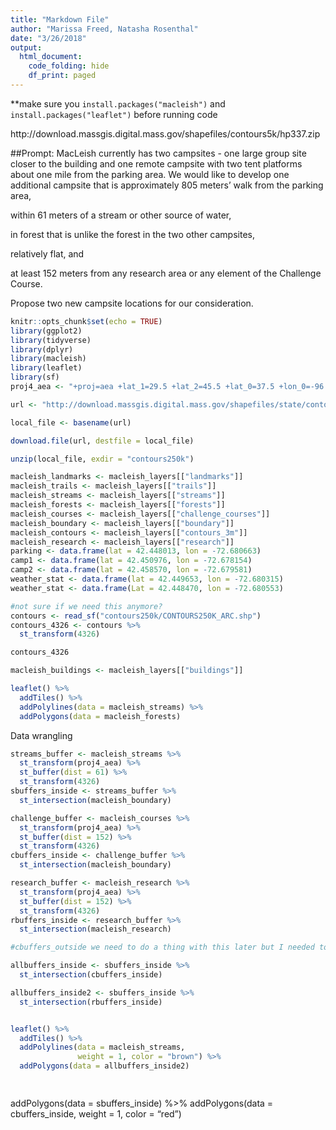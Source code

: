 ```yaml
---
title: "Markdown File"
author: "Marissa Freed, Natasha Rosenthal"
date: "3/26/2018"
output: 
  html_document:
    code_folding: hide
    df_print: paged
---
```

**make sure you `install.packages("macleish")` and `install.packages("leaflet")` before running code

http://download.massgis.digital.mass.gov/shapefiles/contours5k/hp337.zip

##Prompt: 
MacLeish currently has two campsites - one large group site closer to the building and one remote campsite with two tent platforms about one mile from the parking area. We would like to develop one additional campsite that is 
approximately 805 meters' walk from the parking area,

within 61 meters of a stream or other source of water, 

in forest that is unlike the forest in the two other campsites, 

relatively flat, and 

at least 152 meters from any research area or any element of the Challenge Course. 

Propose two new campsite locations for our consideration.


```r
knitr::opts_chunk$set(echo = TRUE)
library(ggplot2)
library(tidyverse)
library(dplyr)
library(macleish)
library(leaflet)
library(sf)
proj4_aea <- "+proj=aea +lat_1=29.5 +lat_2=45.5 +lat_0=37.5 +lon_0=-96 +x_0=0 +y_0=0 +ellps=GRS80 +datum=NAD83 +units=m +no_defs"
```

```r
url <- "http://download.massgis.digital.mass.gov/shapefiles/state/contours250k.zip"

local_file <- basename(url)

download.file(url, destfile = local_file)

unzip(local_file, exdir = "contours250k")

```

```r
macleish_landmarks <- macleish_layers[["landmarks"]]
macleish_trails <- macleish_layers[["trails"]]
macleish_streams <- macleish_layers[["streams"]]
macleish_forests <- macleish_layers[["forests"]]
macleish_courses <- macleish_layers[["challenge_courses"]]
macleish_boundary <- macleish_layers[["boundary"]]
macleish_contours <- macleish_layers[["contours_3m"]]
macleish_research <- macleish_layers[["research"]]
parking <- data.frame(lat = 42.448013, lon = -72.680663)
camp1 <- data.frame(lat = 42.450976, lon = -72.678154)
camp2 <- data.frame(lat = 42.458570, lon = -72.679581)
weather_stat <- data.frame(lat = 42.449653, lon = -72.680315)
weather_stat <- data.frame(Lat = 42.448470, lon = -72.680553)
```

```r
#not sure if we need this anymore?
contours <- read_sf("contours250k/CONTOURS250K_ARC.shp")
contours_4326 <- contours %>%
  st_transform(4326)

contours_4326
```

```r
macleish_buildings <- macleish_layers[["buildings"]]
```

```r
leaflet() %>%
  addTiles() %>%
  addPolylines(data = macleish_streams) %>%
  addPolygons(data = macleish_forests)
```

Data wrangling

```r
streams_buffer <- macleish_streams %>%
  st_transform(proj4_aea) %>%
  st_buffer(dist = 61) %>% 
  st_transform(4326)
sbuffers_inside <- streams_buffer %>%
  st_intersection(macleish_boundary)

challenge_buffer <- macleish_courses %>%
  st_transform(proj4_aea) %>%
  st_buffer(dist = 152) %>% 
  st_transform(4326)
cbuffers_inside <- challenge_buffer %>%
  st_intersection(macleish_boundary)

research_buffer <- macleish_research %>%
  st_transform(proj4_aea) %>%
  st_buffer(dist = 152) %>% 
  st_transform(4326)
rbuffers_inside <- research_buffer %>%
  st_intersection(macleish_research)

#cbuffers_outside we need to do a thing with this later but I needed to knit the doc so i added the #

allbuffers_inside <- sbuffers_inside %>%
  st_intersection(cbuffers_inside)

allbuffers_inside2 <- sbuffers_inside %>%
  st_intersection(rbuffers_inside)


leaflet() %>%
  addTiles() %>%
  addPolylines(data = macleish_streams, 
               weight = 1, color = "brown") %>%
  addPolygons(data = allbuffers_inside2)

  
```


  addPolygons(data = sbuffers_inside) %>%
  addPolygons(data = cbuffers_inside, weight = 1, color = "red")








